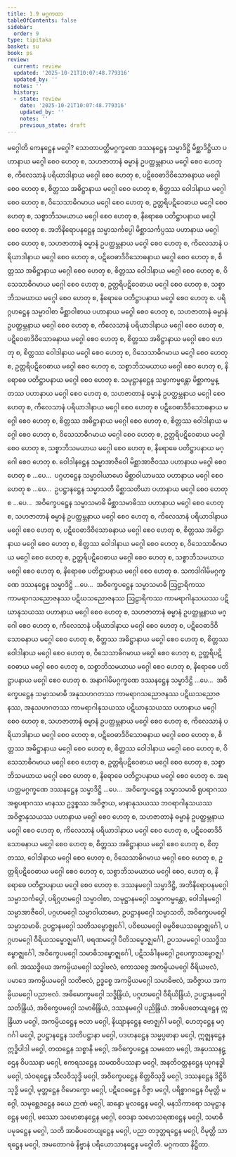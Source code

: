 ```yaml
---
title: 1.9 မဂ္ဂကထာ
tableOfContents: false
sidebar:
  order: 9
type: tipitaka
basket: su
book: ps
review:
  current: review
  updated: '2025-10-21T10:07:48.779316'
  updated_by: ''
  notes: ''
  history:
  - state: review
    date: '2025-10-21T10:07:48.779316'
    updated_by: ''
    notes: ''
    previous_state: draft
---
```



<DynamicBreadcrumb />


<ReviewStatus review={frontmatter.review} showDetails={true} />

<HypothesisAnnotation frontmatter={frontmatter} />

<Division number="237" book="ps" e="ch" v="26" p="274">

<Paragraph number="1295" book="ps">
<Emphasis>မဂ္ဂေါ</Emphasis>တိ ကေနဋ္ဌေန မဂ္ဂေါ? သောတာပတ္တိမဂ္ဂက္ခဏေ ဒဿနဋ္ဌေန သမ္မာဒိဋ္ဌိ မိစ္ဆာဒိဋ္ဌိယာ ပဟာနာယ မဂ္ဂေါ စေဝ ဟေတု စ, သဟဇာတာနံ ဓမ္မာနံ ဥပတ္ထမ္ဘနာယ မဂ္ဂေါ စေဝ ဟေတု စ, ကိလေသာနံ ပရိယာဒါနာယ မဂ္ဂေါ စေဝ ဟေတု စ, ပဋိဝေဓာဒိဝိသောဓနာယ မဂ္ဂေါ စေဝ ဟေတု စ, စိတ္တဿ အဓိဋ္ဌာနာယ မဂ္ဂေါ စေဝ ဟေတု စ, စိတ္တဿ ဝေါဒါနာယ မဂ္ဂေါ စေဝ ဟေတု စ, ဝိသေသာဓိဂမာယ မဂ္ဂေါ စေဝ ဟေတု စ, ဥတ္တရိပဋိဝေဓာယ မဂ္ဂေါ စေဝ ဟေတု စ, သစ္စာဘိသမယာယ မဂ္ဂေါ စေဝ ဟေတု စ, နိရောဓေ ပတိဋ္ဌာပနာယ မဂ္ဂေါ စေဝ ဟေတု စ.
</Paragraph>

<Paragraph number="1296" book="ps">
အဘိနိရောပနဋ္ဌေန သမ္မာသင်္ကပ္ပေါ မိစ္ဆာသင်္ကပ္ပဿ ပဟာနာယ မဂ္ဂေါ စေဝ ဟေတု စ, သဟဇာတာနံ ဓမ္မာနံ ဥပတ္ထမ္ဘနာယ မဂ္ဂေါ စေဝ ဟေတု စ, ကိလေသာနံ ပရိယာဒါနာယ မဂ္ဂေါ စေဝ ဟေတု စ, ပဋိဝေဓာဒိဝိသောဓနာယ မဂ္ဂေါ စေဝ ဟေတု စ, စိတ္တဿ အဓိဋ္ဌာနာယ မဂ္ဂေါ စေဝ ဟေတု စ, စိတ္တဿ ဝေါဒါနာယ မဂ္ဂေါ စေဝ ဟေတု စ, ဝိသေသာဓိဂမာယ မဂ္ဂေါ စေဝ ဟေတု စ, ဥတ္တရိပဋိဝေဓာယ မဂ္ဂေါ စေဝ ဟေတု စ, သစ္စာဘိသမယာယ မဂ္ဂေါ စေဝ ဟေတု စ, နိရောဓေ ပတိဋ္ဌာပနာယ မဂ္ဂေါ စေဝ ဟေတု စ.
</Paragraph>

<Paragraph number="1297" book="ps">
ပရိဂ္ဂဟဋ္ဌေန သမ္မာဝါစာ မိစ္ဆာဝါစာယ ပဟာနာယ မဂ္ဂေါ စေဝ ဟေတု စ, သဟဇာတာနံ ဓမ္မာနံ ဥပတ္ထမ္ဘနာယ မဂ္ဂေါ စေဝ ဟေတု စ, ကိလေသာနံ ပရိယာဒါနာယ မဂ္ဂေါ စေဝ ဟေတု စ, ပဋိဝေဓာဒိဝိသောဓနာယ မဂ္ဂေါ စေဝ ဟေတု စ, စိတ္တဿ အဓိဋ္ဌာနာယ မဂ္ဂေါ စေဝ ဟေတု စ, စိတ္တဿ ဝေါဒါနာယ မဂ္ဂေါ စေဝ ဟေတု စ, ဝိသေသာဓိဂမာယ မဂ္ဂေါ စေဝ ဟေတု စ, ဥတ္တရိပဋိဝေဓာယ မဂ္ဂေါ စေဝ ဟေတု စ, သစ္စာဘိသမယာယ မဂ္ဂေါ စေဝ ဟေတု စ, နိရောဓေ ပတိဋ္ဌာပနာယ မဂ္ဂေါ စေဝ ဟေတု စ.
</Paragraph>

<Paragraph number="1298" book="ps">
သမုဋ္ဌာနဋ္ဌေန သမ္မာကမ္မန္တော မိစ္ဆာကမ္မန္တဿ ပဟာနာယ မဂ္ဂေါ စေဝ ဟေတု စ, သဟဇာတာနံ ဓမ္မာနံ ဥပတ္ထမ္ဘနာယ မဂ္ဂေါ စေဝ ဟေတု စ, ကိလေသာနံ ပရိယာဒါနာယ မဂ္ဂေါ စေဝ ဟေတု စ ပဋိဝေဓာဒိဝိသောဓနာယ မဂ္ဂေါ စေဝ ဟေတု စ, စိတ္တဿ အဓိဋ္ဌာနာယ မဂ္ဂေါ စေဝ ဟေတု စ, စိတ္တဿ ဝေါဒါနာယ မဂ္ဂေါ စေဝ ဟေတု စ, ဝိသေသာဓိဂမာယ မဂ္ဂေါ စေဝ ဟေတု စ, ဥတ္တရိပဋိဝေဓာယ မဂ္ဂေါ စေဝ ဟေတု စ, သစ္စာဘိသမယာယ မဂ္ဂေါ စေဝ ဟေတု စ, နိရောဓေ ပတိဋ္ဌာပနာယ မဂ္ဂေါ စေဝ ဟေတု စ.
</Paragraph>

<Paragraph number="1299" book="ps">
ဝေါဒါနဋ္ဌေန သမ္မာအာဇီဝေါ မိစ္ဆာအာဇီဝဿ ပဟာနာယ မဂ္ဂေါ စေဝ ဟေတု စ …ပေ…  ပဂ္ဂဟဋ္ဌေန သမ္မာဝါယာမော မိစ္ဆာဝါယာမဿ ပဟာနာယ မဂ္ဂေါ စေဝ ဟေတု စ …ပေ…  ဥပဋ္ဌာနဋ္ဌေန သမ္မာသတိ မိစ္ဆာသတိယာ ပဟာနာယ မဂ္ဂေါ စေဝ ဟေတု စ …ပေ…  အဝိက္ခေပဋ္ဌေန သမ္မာသမာဓိ မိစ္ဆာသမာဓိဿ ပဟာနာယ မဂ္ဂေါ စေဝ ဟေတု စ, သဟဇာတာနံ ဓမ္မာနံ ဥပတ္ထမ္ဘနာယ မဂ္ဂေါ စေဝ ဟေတု စ, ကိလေသာနံ ပရိယာဒါနာယ မဂ္ဂေါ စေဝ ဟေတု စ, ပဋိဝေဓာဒိဝိသောဓနာယ မဂ္ဂေါ စေဝ ဟေတု စ, စိတ္တဿ အဓိဋ္ဌာနာယ မဂ္ဂေါ စေဝ ဟေတု စ, စိတ္တဿ ဝေါဒါနာယ မဂ္ဂေါ စေဝ ဟေတု စ, ဝိသေသာဓိဂမာယ မဂ္ဂေါ စေဝ ဟေတု စ, ဥတ္တရိပဋိဝေဓာယ မဂ္ဂေါ စေဝ ဟေတု စ, သစ္စာဘိသမယာယ မဂ္ဂေါ စေဝ ဟေတု စ, နိရောဓေ ပတိဋ္ဌာပနာယ မဂ္ဂေါ စေဝ ဟေတု စ.
</Paragraph>

<Paragraph number="1300" book="ps">
သကဒါဂါမိမဂ္ဂက္ခဏေ ဒဿနဋ္ဌေန သမ္မာဒိဋ္ဌိ …ပေ…  အဝိက္ခေပဋ္ဌေန သမ္မာသမာဓိ ဩဠာရိကဿ ကာမရာဂသညောဇနဿ ပဋိဃသညောဇနဿ ဩဠာရိကဿ ကာမရာဂါနုသယဿ ပဋိဃာနုသယဿ ပဟာနာယ မဂ္ဂေါ စေဝ ဟေတု စ, သဟဇာတာနံ ဓမ္မာနံ ဥပတ္ထမ္ဘနာယ မဂ္ဂေါ စေဝ ဟေတု စ, ကိလေသာနံ ပရိယာဒါနာယ မဂ္ဂေါ စေဝ ဟေတု စ, ပဋိဝေဓာဒိဝိသောဓနာယ မဂ္ဂေါ စေဝ ဟေတု စ, စိတ္တဿ အဓိဋ္ဌာနာယ မဂ္ဂေါ စေဝ ဟေတု စ, စိတ္တဿ ဝေါဒါနာယ မဂ္ဂေါ စေဝ ဟေတု စ, ဝိသေသာဓိဂမာယ မဂ္ဂေါ စေဝ ဟေတု စ, ဥတ္တရိပဋိဝေဓာယ မဂ္ဂေါ စေဝ ဟေတု စ, သစ္စာဘိသမယာယ မဂ္ဂေါ စေဝ ဟေတု စ, နိရောဓေ ပတိဋ္ဌာပနာယ မဂ္ဂေါ စေဝ ဟေတု စ.
</Paragraph>

<Paragraph number="1301" book="ps">
အနာဂါမိမဂ္ဂက္ခဏေ ဒဿနဋ္ဌေန သမ္မာဒိဋ္ဌိ …ပေ…  အဝိက္ခေပဋ္ဌေန သမ္မာသမာဓိ အနုသဟဂတဿ ကာမရာဂသညောဇနဿ ပဋိဃသညောဇနဿ, အနုသဟဂတဿ ကာမရာဂါနုသယဿ ပဋိဃာနုသယဿ ပဟာနာယ မဂ္ဂေါ စေဝ ဟေတု စ, သဟဇာတာနံ ဓမ္မာနံ ဥပတ္ထမ္ဘနာယ မဂ္ဂေါ စေဝ ဟေတု စ, ကိလေသာနံ ပရိယာဒါနာယ မဂ္ဂေါ စေဝ ဟေတု စ, ပဋိဝေဓာဒိဝိသောဓနာယ မဂ္ဂေါ စေဝ ဟေတု စ, စိတ္တဿ အဓိဋ္ဌာနာယ မဂ္ဂေါ စေဝ ဟေတု စ, စိတ္တဿ ဝေါဒါနာယ မဂ္ဂေါ စေဝ ဟေတု စ, ဝိသေသာဓိဂမာယ မဂ္ဂေါ စေဝ ဟေတု စ, ဥတ္တရိပဋိဝေဓာယ မဂ္ဂေါ စေဝ ဟေတု စ, သစ္စာဘိသမယာယ မဂ္ဂေါ စေဝ ဟေတု စ, နိရောဓေ ပတိဋ္ဌာပနာယ မဂ္ဂေါ စေဝ ဟေတု စ.
</Paragraph>

<Paragraph number="1302" book="ps">
အရဟတ္တမဂ္ဂက္ခဏေ ဒဿနဋ္ဌေန သမ္မာဒိဋ္ဌိ …ပေ…  အဝိက္ခေပဋ္ဌေန သမ္မာသမာဓိ ရူပရာဂဿ အရူပရာဂဿ မာနဿ ဥဒ္ဓစ္စဿ အဝိဇ္ဇာယ, မာနာနုသယဿ ဘဝရာဂါနုသယဿ အဝိဇ္ဇာနုသယဿ ပဟာနာယ မဂ္ဂေါ စေဝ ဟေတု စ, သဟဇာတာနံ ဓမ္မာနံ ဥပတ္ထမ္ဘနာယ မဂ္ဂေါ စေဝ ဟေတု စ, ကိလေသာနံ ပရိယာဒါနာယ မဂ္ဂေါ စေဝ ဟေတု စ, ပဋိဝေဓာဒိဝိသောဓနာယ မဂ္ဂေါ စေဝ ဟေတု စ, စိတ္တဿ အဓိဋ္ဌာနာယ မဂ္ဂေါ စေဝ ဟေတု စ, စိတ္တဿ, ဝေါဒါနာယ မဂ္ဂေါ စေဝ ဟေတု စ, ဝိသေသာဓိဂမာယ မဂ္ဂေါ စေဝ ဟေတု စ, ဥတ္တရိပဋိဝေဓာယ မဂ္ဂေါ စေဝ ဟေတု စ, သစ္စာဘိသမယာယ မဂ္ဂေါ စေဝ, ဟေတု စ, နိရောဓေ ပတိဋ္ဌာပနာယ မဂ္ဂေါ စေဝ ဟေတု စ.
</Paragraph>

<Paragraph number="1303" book="ps">
ဒဿနမဂ္ဂေါ သမ္မာဒိဋ္ဌိ, အဘိနိရောပနမဂ္ဂေါ သမ္မာသင်္ကပ္ပေါ, ပရိဂ္ဂဟမဂ္ဂေါ သမ္မာဝါစာ, သမုဋ္ဌာနမဂ္ဂေါ သမ္မာကမ္မန္တော, ဝေါဒါနမဂ္ဂေါ သမ္မာအာဇီဝေါ, ပဂ္ဂဟမဂ္ဂေါ သမ္မာဝါယာမော, ဥပဋ္ဌာနမဂ္ဂေါ သမ္မာသတိ, အဝိက္ခေပမဂ္ဂေါ သမ္မာသမာဓိ. ဥပဋ္ဌာနမဂ္ဂေါ သတိသမ္ဗောဇ္ဈင်္ဂေါ, ပဝိစယမဂ္ဂေါ ဓမ္မဝိစယသမ္ဗောဇ္ဈင်္ဂေါ, ပဂ္ဂဟမဂ္ဂေါ ဝီရိယသမ္ဗောဇ္ဈင်္ဂေါ, ဖရဏမဂ္ဂေါ ပီတိသမ္ဗောဇ္ဈင်္ဂေါ, ဥပသမမဂ္ဂေါ ပဿဒ္ဓိသမ္ဗောဇ္ဈင်္ဂေါ, အဝိက္ခေပမဂ္ဂေါ သမာဓိသမ္ဗောဇ္ဈင်္ဂေါ, ပဋိသင်္ခါနမဂ္ဂေါ ဥပေက္ခာသမ္ဗောဇ္ဈင်္ဂေါ.
</Paragraph>

<Paragraph number="1304" book="ps">
အဿဒ္ဓိယေ အကမ္ပိယမဂ္ဂေါ သဒ္ဓါဗလံ, ကောသဇ္ဇေ အကမ္ပိယမဂ္ဂေါ ဝီရိယဗလံ, ပမာဒေ အကမ္ပိယမဂ္ဂေါ သတိဗလံ, ဥဒ္ဓစ္စေ အကမ္ပိယမဂ္ဂေါ သမာဓိဗလံ, အဝိဇ္ဇာယ အကမ္ပိယမဂ္ဂေါ ပညာဗလံ. အဓိမောက္ခမဂ္ဂေါ သဒ္ဓိန္ဒြိယံ, ပဂ္ဂဟမဂ္ဂေါ ဝီရိယိန္ဒြိယံ, ဥပဋ္ဌာနမဂ္ဂေါ သတိန္ဒြိယံ, အဝိက္ခေပမဂ္ဂေါ သမာဓိန္ဒြိယံ, ဒဿနမဂ္ဂေါ ပညိန္ဒြိယံ.
</Paragraph>

<Paragraph number="1305" book="ps">
အာဓိပတေယျဋ္ဌေန ဣန္ဒြိယာ မဂ္ဂေါ, အကမ္ပိယဋ္ဌေန ဗလာ မဂ္ဂေါ, နိယျာနဋ္ဌေန ဗောဇ္ဈင်္ဂါ မဂ္ဂေါ, ဟေတုဋ္ဌေန မဂ္ဂင်္ဂါ မဂ္ဂေါ, ဥပဋ္ဌာနဋ္ဌေန သတိပဋ္ဌာနာ မဂ္ဂေါ, ပဒဟနဋ္ဌေန သမ္မပ္ပဓာနာ မဂ္ဂေါ, ဣဇ္ဈနဋ္ဌေန ဣဒ္ဓိပါဒါ မဂ္ဂေါ, တထဋ္ဌေန သစ္စာနိ မဂ္ဂေါ, အဝိက္ခေပဋ္ဌေန သမထော မဂ္ဂေါ, အနုပဿနဋ္ဌေန ဝိပဿနာ မဂ္ဂေါ, ဧကရသဋ္ဌေန သမထဝိပဿနာ မဂ္ဂေါ, အနတိဝတ္တနဋ္ဌေန ယုဂနဒ္ဓါ မဂ္ဂေါ, သံဝရဋ္ဌေန သီလဝိသုဒ္ဓိ မဂ္ဂေါ, အဝိက္ခေပဋ္ဌေန စိတ္တဝိသုဒ္ဓိ မဂ္ဂေါ, ဒဿနဋ္ဌေန ဒိဋ္ဌိဝိသုဒ္ဓိ မဂ္ဂေါ, မုတ္တဋ္ဌေန ဝိမောက္ခော မဂ္ဂေါ, ပဋိဝေဓဋ္ဌေန ဝိဇ္ဇာ မဂ္ဂေါ, ပရိစ္စာဂဋ္ဌေန ဝိမုတ္တိ မဂ္ဂေါ, သမုစ္ဆေဒဋ္ဌေန ခယေ ဉာဏံ မဂ္ဂေါ, ဆန္ဒော မူလဋ္ဌေန မဂ္ဂေါ, မနသိကာရော သမုဋ္ဌာနဋ္ဌေန မဂ္ဂေါ, ဖဿော သမောဓာနဋ္ဌေန မဂ္ဂေါ, ဝေဒနာ သမောသရဏဋ္ဌေန မဂ္ဂေါ, သမာဓိ ပမုခဋ္ဌေန မဂ္ဂေါ, သတိ အာဓိပတေယျဋ္ဌေန မဂ္ဂေါ, ပညာ တဒုတ္တရဋ္ဌေန မဂ္ဂေါ, ဝိမုတ္တိ သာရဋ္ဌေန မဂ္ဂေါ, အမတောဂဓံ နိဗ္ဗာနံ ပရိယောသာနဋ္ဌေန မဂ္ဂေါတိ.

</Paragraph>
</Division>

<Paragraph number="1306" type="center" book="ps">
မဂ္ဂကထာ နိဋ္ဌိတာ.
</Paragraph>